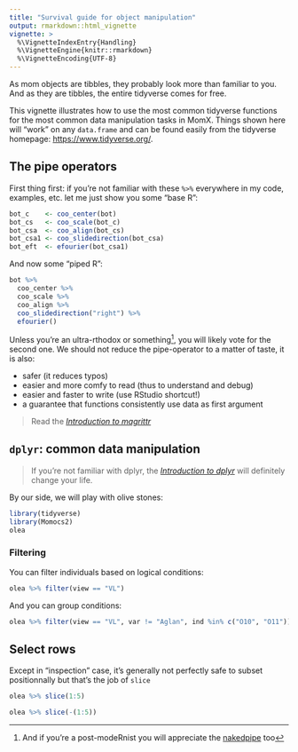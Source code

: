 ```yaml
---
title: "Survival guide for object manipulation"
output: rmarkdown::html_vignette
vignette: >
  %\VignetteIndexEntry{Handling}
  %\VignetteEngine{knitr::rmarkdown}
  %\VignetteEncoding{UTF-8}
---
```


As mom objects are tibbles, they probably look more than familiar to you. And as they are tibbles, the entire tidyverse comes for free. 

This vignette illustrates how to use the most common tidyverse functions for the most common data manipulation tasks in MomX. Things shown here will "work" on any `data.frame` and can be found easily from the tidyverse homepage: [https://www.tidyverse.org/]().

## The pipe operators 
First thing first: if you're not familiar with these `%>%` everywhere in my code, examples, etc. let me just show you some "base R":

```r
bot_c    <- coo_center(bot)
bot_cs   <- coo_scale(bot_c)
bot_csa  <- coo_align(bot_cs)
bot_csa1 <- coo_slidedirection(bot_csa)
bot_eft  <- efourier(bot_csa1)
```

And now some "piped R":
```r
bot %>% 
  coo_center %>% 
  coo_scale %>% 
  coo_align %>% 
  coo_slidedirection("right") %>% 
  efourier()
```

Unless you're an ultra-rthodox or something^[And if you're a post-modeRnist you will appreciate the [nakedpipe](https://github.com/moodymudskipper/nakedpipe) too], you will likely vote for the second one. We should not reduce the pipe-operator to a matter of taste, it is also:

* safer (it reduces typos)
* easier and more comfy to read (thus to understand and debug)
* easier and faster to write (use RStudio shortcut!)
* a guarantee that functions consistently use data as first argument

> Read the [_Introduction to magrittr_](https://magrittr.tidyverse.org/articles/magrittr.html)

## `dplyr`: common data manipulation

> If you're not familiar with dplyr, the [_Introduction to dplyr_](https://cran.r-project.org/web/packages/dplyr/vignettes/dplyr.html) will definitely change your life.

By our side, we will play with olive stones:

```r
library(tidyverse)
library(Momocs2)
olea
```

### Filtering
You can filter individuals based on logical conditions:

```r
olea %>% filter(view == "VL")
```

And you can group conditions:

```r
olea %>% filter(view == "VL", var != "Aglan", ind %in% c("O10", "O11"))
```

## Select rows

Except in "inspection" case, it's generally not perfectly safe to subset positionnally but that's the job of `slice`

```r
olea %>% slice(1:5)

olea %>% slice(-(1:5))

```
